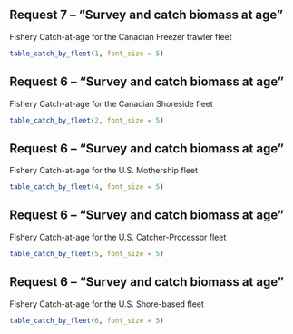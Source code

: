 ## Request 7 -- "Survey and catch biomass at age"

Fishery Catch-at-age for the Canadian Freezer trawler fleet

```r

table_catch_by_fleet(1, font_size = 5)
```

## Request 6 -- "Survey and catch biomass at age"

Fishery Catch-at-age for the Canadian Shoreside fleet

```r

table_catch_by_fleet(2, font_size = 5)
```

## Request 6 -- "Survey and catch biomass at age"

Fishery Catch-at-age for the U.S. Mothership fleet

```r

table_catch_by_fleet(4, font_size = 5)
```

## Request 6 -- "Survey and catch biomass at age"

Fishery Catch-at-age for the U.S. Catcher-Processor fleet

```r

table_catch_by_fleet(5, font_size = 5)
```

## Request 6 -- "Survey and catch biomass at age"

Fishery Catch-at-age for the U.S. Shore-based fleet

```r

table_catch_by_fleet(6, font_size = 5)
```


